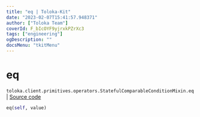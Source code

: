 ```yaml
---
title: "eq | Toloka-Kit"
date: "2023-02-07T15:41:57.948371"
author: ["Toloka Team"]
coverId: F_bIcOYF9yjrxkPZrXc3
tags: ["engineering"]
ogDescription: ""
docsMenu: "tkitMenu"
---
```


# eq
`toloka.client.primitives.operators.StatefulComparableConditionMixin.eq` | [Source code](https://github.com/Toloka/toloka-kit/blob/v1.1.3/src/client/primitives/operators.py#L197)

```python
eq(self, value)
```